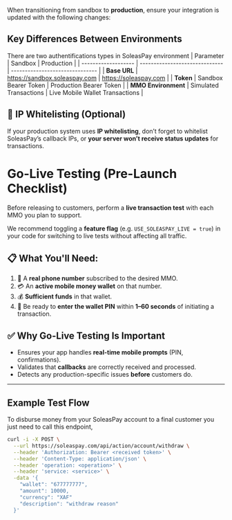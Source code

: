 
When transitioning from sandbox to **production**, ensure your integration is updated with the following changes:

## Key Differences Between Environments
There are two authentifications types in SoleasPay environment
| Parameter           | Sandbox                        | Production                      |
| ------------------- | ------------------------------ | ------------------------------- |
| **Base URL**        | https://sandbox.soleaspay.com  | https://soleaspay.com           |
| **Token**           | Sandbox Bearer Token           | Production Bearer Token         |
| **MMO Environment** | Simulated Transactions         | Live Mobile Wallet Transactions |

## 🔐 IP Whitelisting (Optional)

If your production system uses **IP whitelisting**, don’t forget to whitelist SoleasPay’s callback IPs, or **your server won’t receive status updates** for transactions.


# Go-Live Testing (Pre-Launch Checklist)

Before releasing to customers, perform a **live transaction test** with each MMO you plan to support.

We recommend toggling a **feature flag** (e.g. `USE_SOLEASPAY_LIVE = true`) in your code for switching to live tests without affecting all traffic.

## 📋 What You'll Need:

1. 📱 A **real phone number** subscribed to the desired MMO.
2. 💳 An **active mobile money wallet** on that number.
3. 💰 **Sufficient funds** in that wallet.
4. 🔐 Be ready to **enter the wallet PIN** within **1–60 seconds** of initiating a transaction.

## ✅ Why Go-Live Testing Is Important

- Ensures your app handles **real-time mobile prompts** (PIN, confirmations).
- Validates that **callbacks** are correctly received and processed.
- Detects any production-specific issues **before** customers do.

---

## Example Test Flow
To disburse money from your SoleasPay account to a final customer you just need to call this endpoint, 

```bash
curl -i -X POST \
  --url https://soleaspay.com/api/action/account/withdraw \
  --header 'Authorization: Bearer <received token>' \
  --header 'Content-Type: application/json' \
  --header 'operation: <operation>' \
  --header 'service: <service>' \
  -data '{
    "wallet": "677777777",
    "amount": 10000,
    "currency": "XAF"
    "description": "withdraw reason"
  }'
```